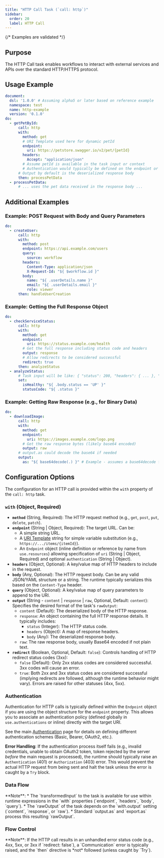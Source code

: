 ```yaml
---
title: "HTTP Call Task (`call: http`)"
sidebar:
  order: 20
  label: HTTP Call
---
```



{/* Examples are validated */}

## Purpose

The HTTP Call task enables workflows to interact with external services and APIs over the standard HTTP/HTTPS protocol.

## Usage Example

```yaml
document:
  dsl: '1.0.0' # Assuming alpha5 or later based on reference example
  namespace: test
  name: http-example
  version: '0.1.0'
do:
  - getPetById:
      call: http
      with:
        method: get
        # URI Template used here for dynamic petId
        endpoint: 
          uri: https://petstore.swagger.io/v2/pet/{petId} 
        headers:
          Accept: "application/json"
        # Assume petId is available in the task input or context
        # Authentication would typically be defined on the endpoint or globally
      # Output by default is the deserialized response body 
      then: processPetData
  - processPetData:
      # ... uses the pet data received in the response body ...
```

## Additional Examples

### Example: POST Request with Body and Query Parameters

```yaml
do:
  - createUser:
      call: http
      with:
        method: post
        endpoint: https://api.example.com/users
        query:
          source: workflow
        headers:
          Content-Type: application/json
          X-Request-Id: "${ $workflow.id }"
        body:
          name: "${ .userDetails.name }"
          email: "${ .userDetails.email }"
          role: viewer
      then: handleUserCreation
```

### Example: Getting the Full Response Object

```yaml
do:
  - checkServiceStatus:
      call: http
      with:
        method: get
        endpoint:
          uri: https://status.example.com/health
        # Get the full response including status code and headers
        output: response 
        # Allow redirects to be considered successful
        redirect: true 
      then: analyzeStatus
  - analyzeStatus:
      # Task input will be like: { "status": 200, "headers": { ... }, "body": { "status": "UP" } }
      set:
        isHealthy: "${ .body.status == 'UP' }"
        statusCode: "${ .status }"
```

### Example: Getting Raw Response (e.g., for Binary Data)

```yaml
do:
  - downloadImage:
      call: http
      with:
        method: get
        endpoint: 
          uri: https://images.example.com/logo.png
        # Get the raw response bytes (likely base64 encoded)
        output: raw 
      # output.as could decode the base64 if needed
      output:
        as: "${ base64decode(.) }" # Example - assumes a base64decode function
```

## Configuration Options

The configuration for an HTTP call is provided within the `with` property of the `call: http` task.

### `with` (Object, Required)

*   **`method`** (String, Required): The HTTP request method (e.g., `get`, `post`, `put`, `delete`, `patch`).
*   **`endpoint`** (String | Object, Required): The target URL. Can be:
    *   A simple string URL.
    *   A [URI Template](dsl-uri-templates.md) string for simple variable substitution (e.g., `https://.../items/{itemId}`).
    *   An `Endpoint` object (inline definition or reference by name from `use.resources`) allowing specification of `uri` (String | Object, Required) and optional `authentication` (String | Object).
*   **`headers`** (Object, Optional): A key/value map of HTTP headers to include in the request.
*   **`body`** (Any, Optional): The HTTP request body. Can be any valid JSON/YAML structure or a string. The runtime typically serializes this based on the `Content-Type` header.
*   **`query`** (Object, Optional): A key/value map of query parameters to append to the URI.
*   **`output`** (String - `content` | `response` | `raw`, Optional, Default: `content`): Specifies the desired format of the task's `rawOutput`:
    *   `content` (Default): The deserialized body of the HTTP response.
    *   `response`: An object containing the full HTTP response details. It typically includes:
        *   `status` (Integer): The HTTP status code.
        *   `headers` (Object): A map of response headers.
        *   `body` (Any): The deserialized response body.
    *   `raw`: The raw response body, usually Base64 encoded if not plain text.
*   **`redirect`** (Boolean, Optional, Default: `false`): Controls handling of HTTP redirect status codes (3xx):
    *   `false` (Default): Only 2xx status codes are considered successful. 3xx codes will cause an error.
    *   `true`: Both 2xx and 3xx status codes are considered successful (implying redirects are followed, although the runtime behavior might vary). Errors are raised for other statuses (4xx, 5xx).

### Authentication

Authentication for HTTP calls is typically defined within the `Endpoint` object if you are using the object structure for the `endpoint` property. This allows you to associate an authentication policy (defined globally in `use.authentications` or inline) directly with the target URI.

See the main [Authentication](dsl-authentication.md) page for details on defining different authentication schemes (Basic, Bearer, OAuth2, etc.).

**Error Handling**: If the authentication process itself fails (e.g., invalid credentials, unable to obtain OAuth2 token, token rejected by the server *before* the main request is processed), the runtime should typically raise an `Authentication` (401) or `Authorization` (403) error. This would prevent the actual HTTP request from being sent and halt the task unless the error is caught by a `Try` block.

### Data Flow

<CommonTaskDataFlow />
**Note**:
*   The `transformedInput` to the task is available for use within runtime expressions in the `with` properties (`endpoint`, `headers`, `body`, `query`).
*   The `rawOutput` of the task depends on the `with.output` setting (`content`, `response`, or `raw`).
*   Standard `output.as` and `export.as` process this resulting `rawOutput`.

### Flow Control

<CommonTaskFlowControl />
**Note**: If the HTTP call results in an unhandled error status code (e.g., 4xx, 5xx, or 3xx if `redirect: false`), a `Communication` error is typically raised, and the `then` directive is *not* followed (unless caught by `Try`). 